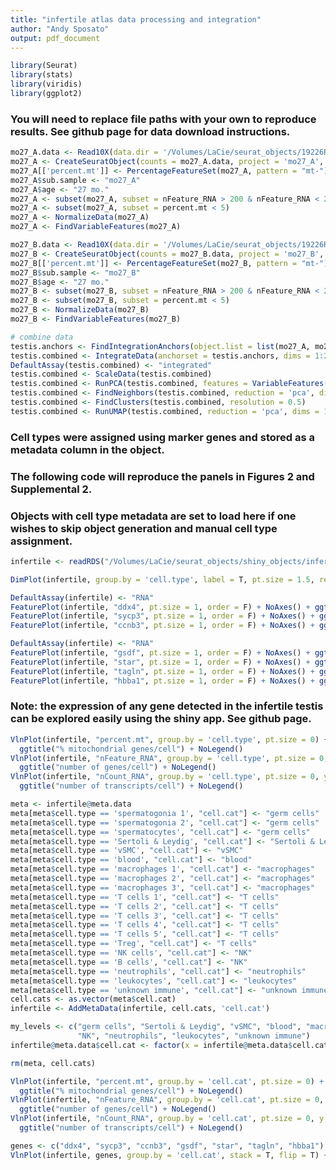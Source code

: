 ```yaml
---
title: "infertile atlas data processing and integration"
author: "Andy Sposato" 
output: pdf_document
---
```


```r
library(Seurat)
library(stats)
library(viridis)
library(ggplot2)
```

### You will need to replace file paths with your own to reproduce results. See github page for data download instructions. 

```r
mo27_A.data <- Read10X(data.dir = '/Volumes/LaCie/seurat_objects/19226R_out/X3/outs/filtered_gene_bc_matrices/')
mo27_A <- CreateSeuratObject(counts = mo27_A.data, project = 'mo27_A', min.cells = 3)
mo27_A[['percent.mt']] <- PercentageFeatureSet(mo27_A, pattern = "mt-")
mo27_A$sub.sample <- "mo27_A"
mo27_A$age <- "27 mo."
mo27_A <- subset(mo27_A, subset = nFeature_RNA > 200 & nFeature_RNA < 2945)
mo27_A <- subset(mo27_A, subset = percent.mt < 5)
mo27_A <- NormalizeData(mo27_A)
mo27_A <- FindVariableFeatures(mo27_A)

mo27_B.data <- Read10X(data.dir = '/Volumes/LaCie/seurat_objects/19226R_out/X3/outs/filtered_gene_bc_matrices/')
mo27_B <- CreateSeuratObject(counts = mo27_B.data, project = 'mo27_B', min.cells = 3)
mo27_B[['percent.mt']] <- PercentageFeatureSet(mo27_B, pattern = "mt-")
mo27_B$sub.sample <- "mo27_B"
mo27_B$age <- "27 mo."
mo27_B <- subset(mo27_B, subset = nFeature_RNA > 200 & nFeature_RNA < 2502)
mo27_B <- subset(mo27_B, subset = percent.mt < 5)
mo27_B <- NormalizeData(mo27_B)
mo27_B <- FindVariableFeatures(mo27_B)
```

```r
# combine data
testis.anchors <- FindIntegrationAnchors(object.list = list(mo27_A, mo27_B), dims = 1:20)
testis.combined <- IntegrateData(anchorset = testis.anchors, dims = 1:20)
DefaultAssay(testis.combined) <- "integrated"
testis.combined <- ScaleData(testis.combined)
testis.combined <- RunPCA(testis.combined, features = VariableFeatures(object = testis.combined))
testis.combined <- FindNeighbors(testis.combined, reduction = 'pca', dims = 1:20)
testis.combined <- FindClusters(testis.combined, resolution = 0.5)
testis.combined <- RunUMAP(testis.combined, reduction = 'pca', dims = 1:20)
```

### Cell types were assigned using marker genes and stored as a metadata column in the object. 
### The following code will reproduce the panels in Figures 2 and Supplemental 2.
### Objects with cell type metadata are set to load here if one wishes to skip object generation and manual cell type assignment.

```r
infertile <- readRDS("/Volumes/LaCie/seurat_objects/shiny_objects/infertile_atlas.rds")
```

```r
DimPlot(infertile, group.by = 'cell.type', label = T, pt.size = 1.5, repel = T) + NoLegend() + NoAxes()
```

```r
DefaultAssay(infertile) <- "RNA"
FeaturePlot(infertile, "ddx4", pt.size = 1, order = F) + NoAxes() + ggtitle("ddx4") + scale_colour_viridis(option = "rocket", direction = -1)
FeaturePlot(infertile, "sycp3", pt.size = 1, order = F) + NoAxes() + ggtitle("sycp3") + scale_colour_viridis(option = "rocket", direction = -1)
FeaturePlot(infertile, "ccnb3", pt.size = 1, order = F) + NoAxes() + ggtitle("ccnb3") + scale_colour_viridis(option = "rocket", direction = -1)

```

```r
DefaultAssay(infertile) <- "RNA"
FeaturePlot(infertile, "gsdf", pt.size = 1, order = F) + NoAxes() + ggtitle("gsdf") + scale_colour_viridis(option = "rocket", direction = -1)
FeaturePlot(infertile, "star", pt.size = 1, order = F) + NoAxes() + ggtitle("star") + scale_colour_viridis(option = "rocket", direction = -1)
FeaturePlot(infertile, "tagln", pt.size = 1, order = F) + NoAxes() + ggtitle("tagln") + scale_colour_viridis(option = "rocket", direction = -1)
FeaturePlot(infertile, "hbba1", pt.size = 1, order = F) + NoAxes() + ggtitle("hbba1") + scale_colour_viridis(option = "rocket", direction = -1)
```
### Note: the expression of any gene detected in the infertile testis can be explored easily using the shiny app. See github page. 

```r
VlnPlot(infertile, "percent.mt", group.by = 'cell.type', pt.size = 0) + 
  ggtitle("% mitochondrial genes/cell") + NoLegend()
VlnPlot(infertile, "nFeature_RNA", group.by = 'cell.type', pt.size = 0, y.max = 3000) + 
  ggtitle("number of genes/cell") + NoLegend()
VlnPlot(infertile, "nCount_RNA", group.by = 'cell.type', pt.size = 0, y.max = 30000) + 
  ggtitle("number of transcripts/cell") + NoLegend()

meta <- infertile@meta.data
meta[meta$cell.type == 'spermatogonia 1', "cell.cat"] <- "germ cells"
meta[meta$cell.type == 'spermatogonia 2', "cell.cat"] <- "germ cells"
meta[meta$cell.type == 'spermatocytes', "cell.cat"] <- "germ cells"
meta[meta$cell.type == 'Sertoli & Leydig', "cell.cat"] <- "Sertoli & Leydig"
meta[meta$cell.type == 'vSMC', "cell.cat"] <- "vSMC"
meta[meta$cell.type == 'blood', "cell.cat"] <- "blood"
meta[meta$cell.type == 'macrophages 1', "cell.cat"] <- "macrophages"
meta[meta$cell.type == 'macrophages 2', "cell.cat"] <- "macrophages"
meta[meta$cell.type == 'macrophages 3', "cell.cat"] <- "macrophages"
meta[meta$cell.type == 'T cells 1', "cell.cat"] <- "T cells"
meta[meta$cell.type == 'T cells 2', "cell.cat"] <- "T cells"
meta[meta$cell.type == 'T cells 3', "cell.cat"] <- "T cells"
meta[meta$cell.type == 'T cells 4', "cell.cat"] <- "T cells"
meta[meta$cell.type == 'T cells 5', "cell.cat"] <- "T cells"
meta[meta$cell.type == 'Treg', "cell.cat"] <- "T cells"
meta[meta$cell.type == 'NK cells', "cell.cat"] <- "NK"
meta[meta$cell.type == 'B cells', "cell.cat"] <- "NK"
meta[meta$cell.type == 'neutrophils', "cell.cat"] <- "neutrophils"
meta[meta$cell.type == 'leukocytes', "cell.cat"] <- "leukocytes"
meta[meta$cell.type == 'unknown immune', "cell.cat"] <- "unknown immune"
cell.cats <- as.vector(meta$cell.cat)
infertile <- AddMetaData(infertile, cell.cats, 'cell.cat')

my_levels <- c("germ cells", "Sertoli & Leydig", "vSMC", "blood", "macrophages", "T cells", 
               "NK", "neutrophils", "leukocytes", "unknown immune")
infertile@meta.data$cell.cat <- factor(x = infertile@meta.data$cell.cat, levels = my_levels)

rm(meta, cell.cats)

VlnPlot(infertile, "percent.mt", group.by = 'cell.cat', pt.size = 0) + 
  ggtitle("% mitochondrial genes/cell") + NoLegend()
VlnPlot(infertile, "nFeature_RNA", group.by = 'cell.cat', pt.size = 0, y.max = 3000) + 
  ggtitle("number of genes/cell") + NoLegend()
VlnPlot(infertile, "nCount_RNA", group.by = 'cell.cat', pt.size = 0, y.max = 30000) + 
  ggtitle("number of transcripts/cell") + NoLegend()

```

```r
genes <- c("ddx4", "sycp3", "ccnb3", "gsdf", "star", "tagln", "hbba1")
VlnPlot(infertile, genes, group.by = 'cell.cat', stack = T, flip = T) + NoLegend()
```
